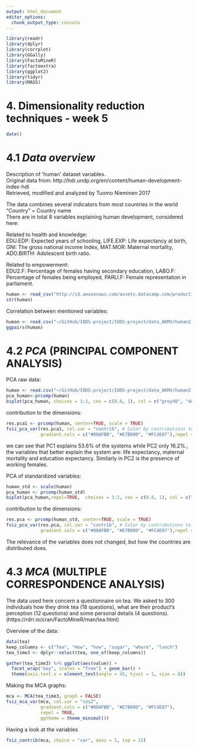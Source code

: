 ```yaml
---
output: html_document
editor_options: 
  chunk_output_type: console
---
```


```r
library(readr)
library(dplyr)
library(corrplot)
library(GGally)
library(FactoMineR)
library(factoextra)
library(ggplot2)
library(tidyr)
library(MASS)
```

# **4. Dimensionality reduction techniques - week 5**
```r
date()
```
# 4.1  _Data overview _   

Description of 'human' dataset variables.      
Original data from: http://hdr.undp.org/en/content/human-development-index-hdi    
Retrieved, modified and analyzed by Tuomo Nieminen 2017    

 The data combines several indicators from most countries in the world
"Country" = Country name     
There are in total 8 variables explaining human development, considered here:    

Related to health and knowledge:   
EDU.EDP: Expected years of schooling, LIFE.EXP: Life expectancy at birth, GNI: The gross national income Index, MAT.MOR: Maternal mortality, ADO.BIRTH: Adolescent birth ratio.   



Related to empowerment:   
EDU2.F: Percentage of females having secondary education, LABO.F: Percentage of females being employed, PARLI.F: Female representation in parliament.  


```r
human <- read_csv("http://s3.amazonaws.com/assets.datacamp.com/production/course_2218/datasets/human2.txt")
str(human)
```
Correlation between mentioned variables:
```r
human <- read.csv("~/GitHub/IODS-project/IODS-project/data_AKMV/human2.txt")
ggpairs(human)

```

# 4.2 _PCA_ (PRINCIPAL COMPONENT ANALYSIS)
PCA raw data:       
```r
human <- read.csv("~/GitHub/IODS-project/IODS-project/data_AKMV/human2.txt")
pca_human<-prcomp(human)
biplot(pca_human, choices = 1:2, cex = c(0.8, 1), col = c("grey40", "deeppink2"))
```
          
      
contribution to the dimensions:

```r
res.pca1 <- prcomp(human, center=TRUE, scale = TRUE)
fviz_pca_var(res.pca1, col.var = "contrib", # Color by contributions to the PC
             gradient.cols = c("#00AFBB", "#E7B800", "#FC4E07"),repel = TRUE, title="Not-standardized variables")

```

we can see that PC1 explains 53.6% of the systems while PC2 only 16.2%., the variables that better explain the system are: life expectancy, maternal mortality and education expectancy. Similarly in PC2 is the presence of working females.

PCA of standardized variables:
```r
human_std <- scale(human)
pca_human <- prcomp(human_std)
biplot(pca_human,repel=TRUE,  choices = 1:2, cex = c(0.8, 1), col = c("grey40", "deeppink2"))
```
          
      
contribution to the dimensions:

```r
res.pca <- prcomp(human_std, center=TRUE, scale = TRUE)
fviz_pca_var(res.pca, col.var = "contrib", # Color by contributions to the PC
             gradient.cols = c("#00AFBB", "#E7B800", "#FC4E07"),repel = TRUE, title="Standardized variables")
```

The relevance of the variables does not changed, but how the countries are distributed does.

# 4.3 _MCA_ (MULTIPLE CORRESPONDENCE ANALYSIS)

The data used here concern a questionnaire on tea. We asked to 300 individuals how they drink tea (18 questions), what are their product's perception (12 questions) and some personal details (4 questions).    
(https://rdrr.io/cran/FactoMineR/man/tea.html)

Overview of the data:    
```r
data(tea)
keep_columns <- c("Tea", "How", "how", "sugar", "where", "lunch")
tea_time3 <- dplyr::select(tea, one_of(keep_columns))

gather(tea_time3) %>% ggplot(aes(value)) + 
  facet_wrap("key", scales = "free") + geom_bar() +
  theme(axis.text.x = element_text(angle = 45, hjust = 1, size = 8))
```

Making the MCA graphs:
```r
mca <- MCA(tea_time3, graph = FALSE)
fviz_mca_var(mca, col.var = "cos2",
             gradient.cols = c("#00AFBB", "#E7B800", "#FC4E07"), 
             repel = TRUE,
             ggtheme = theme_minimal())

```

Having a look at the variables 
```r
fviz_contrib(mca, choice = "var", axes = 1, top = 15)
```


 